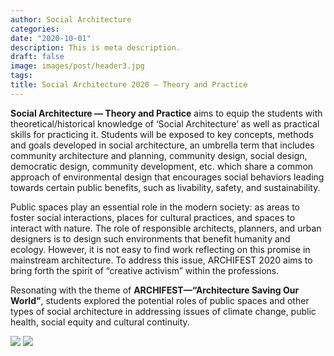 ```yaml
---
author: Social Architecture
categories:
date: "2020-10-01"
description: This is meta description.
draft: false
image: images/post/header3.jpg
tags:
title: Social Architecture 2020 — Theory and Practice
---
```


__Social Architecture — Theory and Practice__ aims to equip the students with theoretical/historical knowledge of ‘Social Architecture’ as well as practical skills for practicing it. Students will be exposed to key concepts, methods and goals developed in social architecture, an umbrella term that includes community architecture and planning, community design, social design, democratic design, community development, etc. which share a common approach of environmental design that encourages social behaviors leading towards certain public benefits, such as livability, safety, and sustainability. 

Public spaces play an essential role in the modern society: as areas to foster social interactions, places for cultural practices, and spaces to interact with nature. The role of responsible architects, planners, and urban designers is to design such environments that benefit humanity and ecology. However, it is not easy to find work reflecting on this promise in mainstream architecture. To address this issue, ARCHIFEST 2020 aims to bring forth the spirit of “creative activism” within the professions. 

Resonating with the theme of __ARCHIFEST—“Architecture Saving Our World”__, students explored the potential roles of public spaces and other types of social architecture in addressing issues of climate change, public health, social equity and cultural continuity.

![](static/images/SUTD ASD Logo_FC_Pos.png)
![](static/images/SIA_logo.png)


